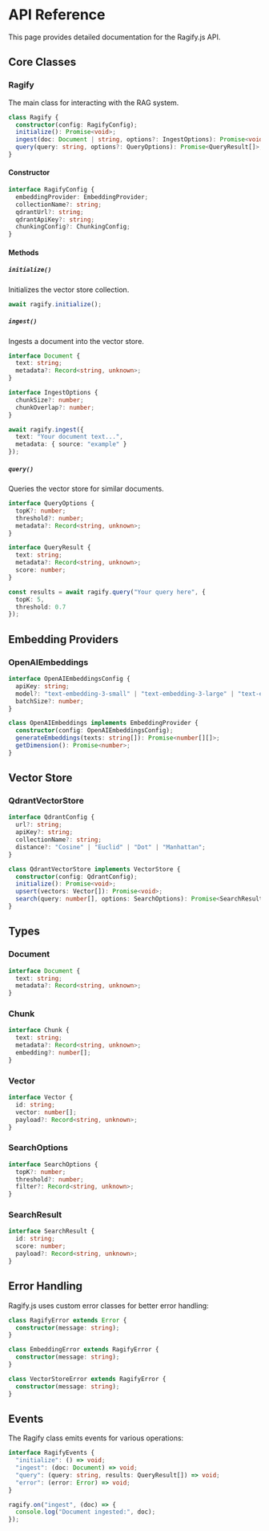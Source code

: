 # API Reference

This page provides detailed documentation for the Ragify.js API.

## Core Classes

### Ragify

The main class for interacting with the RAG system.

```typescript
class Ragify {
  constructor(config: RagifyConfig);
  initialize(): Promise<void>;
  ingest(doc: Document | string, options?: IngestOptions): Promise<void>;
  query(query: string, options?: QueryOptions): Promise<QueryResult[]>;
}
```

#### Constructor

```typescript
interface RagifyConfig {
  embeddingProvider: EmbeddingProvider;
  collectionName?: string;
  qdrantUrl?: string;
  qdrantApiKey?: string;
  chunkingConfig?: ChunkingConfig;
}
```

#### Methods

##### `initialize()`

Initializes the vector store collection.

```typescript
await ragify.initialize();
```

##### `ingest()`

Ingests a document into the vector store.

```typescript
interface Document {
  text: string;
  metadata?: Record<string, unknown>;
}

interface IngestOptions {
  chunkSize?: number;
  chunkOverlap?: number;
}

await ragify.ingest({
  text: "Your document text...",
  metadata: { source: "example" }
});
```

##### `query()`

Queries the vector store for similar documents.

```typescript
interface QueryOptions {
  topK?: number;
  threshold?: number;
  metadata?: Record<string, unknown>;
}

interface QueryResult {
  text: string;
  metadata?: Record<string, unknown>;
  score: number;
}

const results = await ragify.query("Your query here", {
  topK: 5,
  threshold: 0.7
});
```

## Embedding Providers

### OpenAIEmbeddings

```typescript
interface OpenAIEmbeddingsConfig {
  apiKey: string;
  model?: "text-embedding-3-small" | "text-embedding-3-large" | "text-embedding-ada-002";
  batchSize?: number;
}

class OpenAIEmbeddings implements EmbeddingProvider {
  constructor(config: OpenAIEmbeddingsConfig);
  generateEmbeddings(texts: string[]): Promise<number[][]>;
  getDimension(): Promise<number>;
}
```

## Vector Store

### QdrantVectorStore

```typescript
interface QdrantConfig {
  url?: string;
  apiKey?: string;
  collectionName?: string;
  distance?: "Cosine" | "Euclid" | "Dot" | "Manhattan";
}

class QdrantVectorStore implements VectorStore {
  constructor(config: QdrantConfig);
  initialize(): Promise<void>;
  upsert(vectors: Vector[]): Promise<void>;
  search(query: number[], options: SearchOptions): Promise<SearchResult[]>;
}
```

## Types

### Document

```typescript
interface Document {
  text: string;
  metadata?: Record<string, unknown>;
}
```

### Chunk

```typescript
interface Chunk {
  text: string;
  metadata?: Record<string, unknown>;
  embedding?: number[];
}
```

### Vector

```typescript
interface Vector {
  id: string;
  vector: number[];
  payload?: Record<string, unknown>;
}
```

### SearchOptions

```typescript
interface SearchOptions {
  topK?: number;
  threshold?: number;
  filter?: Record<string, unknown>;
}
```

### SearchResult

```typescript
interface SearchResult {
  id: string;
  score: number;
  payload?: Record<string, unknown>;
}
```

## Error Handling

Ragify.js uses custom error classes for better error handling:

```typescript
class RagifyError extends Error {
  constructor(message: string);
}

class EmbeddingError extends RagifyError {
  constructor(message: string);
}

class VectorStoreError extends RagifyError {
  constructor(message: string);
}
```

## Events

The Ragify class emits events for various operations:

```typescript
interface RagifyEvents {
  "initialize": () => void;
  "ingest": (doc: Document) => void;
  "query": (query: string, results: QueryResult[]) => void;
  "error": (error: Error) => void;
}

ragify.on("ingest", (doc) => {
  console.log("Document ingested:", doc);
});
``` 